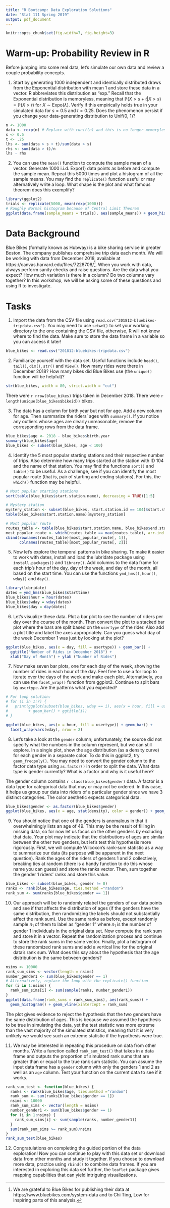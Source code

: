 ```yaml
---
title: "R Bootcamp: Data Exploration Solutions"
date: "Stat 111 Spring 2019"
output: pdf_document
---
```


```r
knitr::opts_chunk$set(fig.width=7, fig.height=3)
```

# Warm-up: Probability Review in R

Before jumping into some real data, let's simulate our own data and review a couple probability concepts.

1. Start by generating 1000 independent and identically distributed draws from the Exponential distribution with mean 1 and store these data in a vector. R abbreviates this distribution as "exp."  Recall that the Exponential distribution is memoryless, meaning that $\mathbb P(X > s + t | X > s) = \mathbb P(X > t)$ for $X \sim \text{Expo}(\lambda)$. Verify if this empirically holds true in your simulated data for $s = 0.5$ and $t = 0.25$. Does the phenomenon persist if you change your data-generating distribution to Unif(0, 1)?
```r
n <- 1000
data <- rexp(n) # Replace with runif(n) and this is no longer memoryless
s <- 0.5
t <- .25
lhs <- sum(data > s + t)/sum(data > s)
rhs <- sum(data > t)/n
lhs - rhs
```

2. You can use the `mean()` function to compute the sample mean of a vector. Generate 1000 i.i.d. Expo(1) data points as before and compute the sample mean. Repeat this 5000 times and plot a histogram of all the sample means. You may find the `replicate()` function useful or may alternatively write a loop. What shape is the plot and what famous theorem does this exemplify?
```r
library(ggplot2)
trials <- replicate(5000, mean(rexp(1000)))
# Roughly Normal histogram because of Central Limit Theorem
ggplot(data.frame(sample_means = trials), aes(sample_means)) + geom_histogram(bins = 30)
```

# Data Background

Blue Bikes (formally known as Hubway) is a bike sharing service in greater Boston. The company publishes comprehsive trip data each month. We will be working with data from December 2018, available at https://canvas.harvard.edu/files/7228708/^[We are grateful to Blue Bikes for publishing their data at https://www.bluebikes.com/system-data and to Chi Ting, Low for inspiring parts of this analysis.]. When you work with data, always perform sanity checks and raise questions. Are the data what you expect? How much variation is there in a column? Do two columns vary together? In this workshop, we will be asking some of these questions and using R to investigate.

# Tasks

1. Import the data from the CSV file using `read.csv("201812-bluebikes-tripdata.csv")`. You may need to use `setwd()` to set your working directory to the one containing the CSV file, otherwise, R will not know where to find the data. Make sure to store the data frame in a variable so you can access it later!
```r
blue_bikes <- read.csv("201812-bluebikes-tripdata.csv")
```

2. Familiarize yourself with the data set. Useful functions include `head()`, `tail()`, `dim()`, `str()` and `View()`. How many rides were there in December 2018? How many bikes did Blue Bikes use (the `unique()` function will be helpful)?
```r
str(blue_bikes, width = 80, strict.width = "cut")
```
There were `r nrow(blue_bikes)` trips taken in December 2018. There were `r length(unique(blue_bikes$bikeid))` bikes.

3. The data has a column for birth year but not for age. Add a new column for age. Then summarize the riders' ages with `summary()`. If you notice any outliers whose ages are clearly unreasonable, remove the corresponding rows from the data frame.
```r
blue_bikes$age <- 2018 - blue_bikes$birth.year
summary(blue_bikes$age)
blue_bikes <- subset(blue_bikes, age < 100)
```

4. Identify the 5 most popular starting stations and their respective number of trips. Also determine how many trips started at the station with ID 104 and the name of that station. You may find the functions `sort()` and `table()` to be useful. As a challenge, see if you can identify the most popular route (that is, pair of starting and ending stations). For this, the `which()` function may be helpful.
```r
# Most popular starting stations
sort(table(blue_bikes$start.station.name), decreasing = TRUE)[1:5]

# Mystery station 
mystery_station <- subset(blue_bikes, start.station.id == 104)$start.station.name[1]
table(blue_bikes$start.station.name)[mystery_station]

# Most popular route
routes_table <- table(blue_bikes$start.station.name, blue_bikes$end.station.name)
most_popular_route <- which(routes_table == max(routes_table), arr.ind = TRUE)
cbind(rownames(routes_table)[most_popular_route[, 1]],
      colnames(routes_table)[most_popular_route[, 2]])
```

5. Now let's explore the temporal patterns in bike sharing. To make it easier to work with dates, install and load the lubridate package using `install.packages()` and `library()`. Add columns to the data frame for each trip's hour of the day, day of the week, and day of the month, all based on the start time. You can use the functions `ymd_hms()`, `hour()`, `wday()` and `day()`.
```r
library(lubridate)
dates = ymd_hms(blue_bikes$starttime)
blue_bikes$hour = hour(dates)
blue_bikes$wday = wday(dates)
blue_bikes$day = day(dates)
```

6. Let's visualize these data. Plot a bar plot to see the number of riders per day over the course of the month. Then convert the plot to a stacked bar plot where the bars are split based on the `usertype` of the rider. Also add a plot title and label the axes appropriately. Can you guess what day of the week December 1 was just by looking at the plot?
```r
ggplot(blue_bikes, aes(x = day, fill = usertype)) + geom_bar() +
  ggtitle("Number of Rides in December 2018") +
  xlab("Day of Month") + ylab ("Number of Rides")
```

7. Now make seven bar plots, one for each day of the week, showing the number of rides in each hour of the day. Feel free to use a for loop to iterate over the days of the week and make each plot. Alternatively, you can use the `facet_wrap()` function from ggplot2. Continue to split bars by `usertype`. Are the patterns what you expected?
```r
# For loop solution:
# for (i in 1:7) {
#   print(ggplot(subset(blue_bikes, wday == i), aes(x = hour, fill = usertype))
#         + geom_bar() + ggtitle(i))
# }

ggplot(blue_bikes, aes(x = hour, fill = usertype)) + geom_bar() +
  facet_wrap(vars(wday), nrow = 2)
```

8. Let's take a look at the `gender` column; unfortunately, the source did not specify what the numbers in the column represent, but we can still explore. In a single plot, show the age distribution (as a density curve) for each gender in a separate color. To do this in ggplot2, try `geom_freqpoly()`. You may need to convert the gender column to the factor data type using `as.factor()` in order to split the data. What data type is gender currently? What is a factor and why is it useful here?

The gender column contains `r class(blue_bikes$gender)` data. A factor is a data type for categorical data that may or may not be ordered. In this case, it helps us group our data into riders of a particular gender since we have 3 distinct categories. The color aesthetic expects categorical data.
```r
blue_bikes$gender <- as.factor(blue_bikes$gender)
ggplot(blue_bikes, aes(x = age, stat(density), color = gender)) + geom_freqpoly(binwidth = 5)
```

9. You should notice that one of the genders is anomalous in that it overwhelmingly lists an age of 49. This may be the result of filling in missing data, so for now let us focus on the other genders by excluding that data. Your plot may indicate that the distributions of ages are similar between the other two genders, but let's test this hypothesis more rigorously. First, we will compute Wilcoxon's rank-sum statistic as a way to summarize our data (its purpose will be apparent in the next question). Rank the ages of the riders of genders 1 and 2 collectively, breaking ties at random (there is a handy function to do this whose name you can guess) and store the ranks vector. Then, sum together the gender 1 riders' ranks and store this value.
```r
blue_bikes <- subset(blue_bikes, gender != 0)
ranks <- rank(blue_bikes$age, ties.method ="random")
rank_sum <- sum(ranks[blue_bikes$gender == 1])
```

10. Our approach will be to randomly relabel the genders of our data points and see if that affects the distribution of ages (if the genders have the same distribution, then randomizing the labels should not substantially affect the rank sum). Use the same ranks as before, except randomly sample $n_1$ of them to label as "gender 1" where $n_1$ is the number of gender 1 individuals in the original data set. Now compute the rank sum and store it in a vector. Repeat the randomization process and continue to store the rank sums in the same vector. Finally, plot a histogram of these randomized rank sums and add a vertical line for the original data's rank sum. What does this say about the hypothesis that the age distribution is the same between genders?
```r
nsims <- 10000
rank_sum_sims <- vector(length = nsims)
number_gender1 <- sum(blue_bikes$gender == 1)
# Alternatively, replace the loop with the replicate() function
for (i in 1:nsims) {
  rank_sum_sims[i] <- sum(sample(ranks, number_gender1))
}
ggplot(data.frame(rank_sums = rank_sum_sims), aes(rank_sums)) +
  geom_histogram() + geom_vline(xintercept = rank_sum)
```
The plot gives evidence to reject the hypothesis that the two genders have the same distribution of ages. This is because we assumed the hypothesis to be true in simulating the data, yet the test statistic was more extreme than the vast majority of the simulated statistics, meaning that it is very unlikely we would see such an extreme statistic if the hypothesis were true.

11. We may be interested in repeating this procedure on data from other months. Write a function called `rank_sum_test()` that takes in a data frame and outputs the proportion of simulated rank sums that are greater than or equal to the true rank sum statistic. You can assume the input data frame has a `gender` column with only the genders 1 and 2 as well as an `age` column. Test your function on the current data to see if it works.
```r
rank_sum_test <- function(blue_bikes) {
  ranks <- rank(blue_bikes$age, ties.method ="random")
  rank_sum <- sum(ranks[blue_bikes$gender == 1])
  nsims <- 10000
  rank_sum_sims <- vector(length = nsims)
  number_gender1 <- sum(blue_bikes$gender == 1)
  for (i in 1:nsims) {
    rank_sum_sims[i] <- sum(sample(ranks, number_gender1))
  }
  sum(rank_sum_sims >= rank_sum)/nsims
}
rank_sum_test(blue_bikes)
```

12. Congratulations on completing the guided portion of the data exploration! Now you can continue to play with this data set or download data from other months and study it together. If you choose to download more data, practice using `rbind()` to combine data frames. If you are interested in exploring this data set further, the `leaflet` package gives mapping capabilities that can yield intriguing visualizations.
